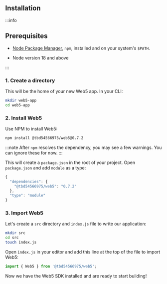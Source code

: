 
<section class="docs-section">

## Installation

:::info
<h2>Prerequisites</h2>
<ul>
  <li>
    <p><a href="https://docs.npmjs.com/downloading-and-installing-node-js-and-npm" 
    target="_blank">Node Package Manager</a>, <code>npm</code>, installed and on your system's <code>$PATH</code>.</p>
  </li>
  <li>
    <p>Node version 18 and above</p>
  </li>
</ul>
:::

### 1. Create a directory
<p>This will be the home of your new Web5 app. In your CLI: </p> 

```bash
mkdir web5-app
cd web5-app
```

### 2. Install Web5

<p>Use NPM to install Web5:</p>

```bash
npm install @tbd54566975/web5@0.7.2
```

:::note
After `npm` resolves the dependency, you may see a few warnings. You can ignore these for now.
:::

This will create a `package.json` in the root of your project. Open `package.json` and add `module` as a type:

```js
{
  "dependencies": {
    "@tbd54566975/web5": "0.7.2"
  },
  "type": "module"
}
```

### 3. Import Web5

Let's create a `src` directory and `index.js` file to write our application:

```bash
mkdir src
cd src
touch index.js
```

Open `index.js` in your editor and add this line at the top of the file to import Web5:
```js
import { Web5 } from '@tbd54566975/web5';
```

Now we have the Web5 SDK installed and are ready to start building!

</section>